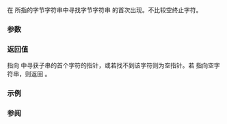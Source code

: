 {{cpp/title|strstr}}
{{cpp/string/byte/navbar}}
{{dcl begin}}
{{dcl header|cstring}}
{{dcl|
const char* strstr( const char* haystack, const char* needle );
}}
{{dcl|1=
      char* strstr(       char* haystack, const char* needle );
}}
{{dcl end}}

在 {{c|haystack}} 所指的字节字符串中寻找字节字符串 {{c|needle}} 的首次出现。不比较空终止字符。

===参数===
{{par begin}}
{{par|haystack|指向要检验的空终止字节字符串的指针}}
{{par|needle|指向要搜索的空终止字节字符串的指针}}
{{par end}}

===返回值===
指向 {{c|haystack}} 中寻获子串的首个字符的指针，或若找不到该字符则为空指针。若 {{c|needle}} 指向空字符串，则返回 {{c|haystack}}。

===示例===
{{example
|code=
#include &lt;cstring&gt;
#include &lt;iomanip&gt;
#include &lt;iostream&gt;

int main()
{
    const char *str = "Try not. Do, or do not. There is no try.";
    const char *target = "not";

    for (const char* result = str; (result = std::strstr(result, target)); ++result)
        std::cout &lt;&lt; "找到 " &lt;&lt; std::quoted(target)
                  &lt;&lt; " 位于 (" &lt;&lt; result - str &lt;&lt; '): ';
                  &lt;&lt; std::quoted(result) &lt;&lt; '\n';
}
|output=
找到 "not" 位于 (4): "not. Do, or do not. There is no try."
找到 "not" 位于 (19): "not. There is no try."
}}

===参阅===
{{dsc begin}}
{{dsc inc|cpp/string/basic_string/dsc find}}
{{dsc inc|cpp/string/wide/dsc wcsstr}}
{{dsc inc|cpp/string/byte/dsc strchr}}
{{dsc inc|cpp/string/byte/dsc strrchr}}
{{dsc see c|c/string/byte/strstr}}
{{dsc end}}

{{langlinks|de|en|es|fr|it|ja|pt|ru|tr}}